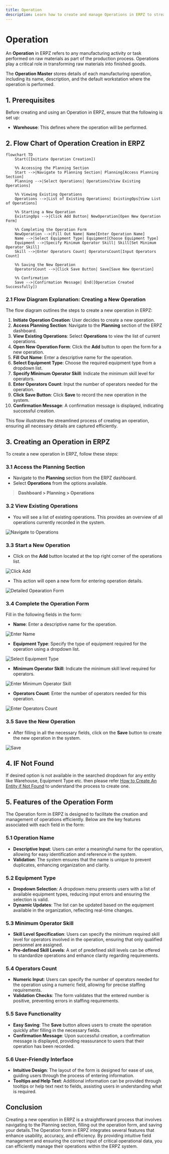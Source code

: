 ```yaml
---
title: Operation
description: Learn how to create and manage Operations in ERPZ to streamline your manufacturing process.
---
```


# Operation

An **Operation** in ERPZ refers to any manufacturing activity or task performed on raw materials as part of the production process. Operations play a critical role in transforming raw materials into finished goods.

The **Operation Master** stores details of each manufacturing operation, including its name, description, and the default workstation where the operation is performed.

## 1. Prerequisites

Before creating and using an Operation in ERPZ, ensure that the following is set up:

- **Warehouse**: This defines where the operation will be performed.

## 2. Flow Chart of Operation Creation in ERPZ

```mermaid
flowchart TD
    Start([Initiate Operation Creation])
    
    %% Accessing the Planning Section
    Start -->|Navigate to Planning Section| Planning[Access Planning Section]
    Planning -->|Select Operations| Operations[View Existing Operations]
    
    %% Viewing Existing Operations
    Operations -->|List of Existing Operations| ExistingOps[View List of Operations]
    
    %% Starting a New Operation
    ExistingOps -->|Click Add Button| NewOperation[Open New Operation Form]
    
    %% Completing the Operation Form
    NewOperation -->|Fill Out Name| Name[Enter Operation Name]
    Name -->|Select Equipment Type| Equipment[Choose Equipment Type]
    Equipment -->|Specify Minimum Operator Skill| Skill[Set Minimum Operator Skill]
    Skill -->|Enter Operators Count| OperatorsCount[Input Operators Count]
    
    %% Saving the New Operation
    OperatorsCount -->|Click Save Button| Save[Save New Operation]
    
    %% Confirmation
    Save -->|Confirmation Message| End([Operation Created Successfully])
```

### 2.1 Flow Diagram Explanation: Creating a New Operation

The flow diagram outlines the steps to create a new operation in ERPZ:

1. **Initiate Operation Creation**: User decides to create a new operation.
2. **Access Planning Section**: Navigate to the **Planning** section of the ERPZ dashboard.
3. **View Existing Operations**: Select **Operations** to view the list of current operations.
4. **Open New Operation Form**: Click the **Add** button to open the form for a new operation.
5. **Fill Out Name**: Enter a descriptive name for the operation.
6. **Select Equipment Type**: Choose the required equipment type from a dropdown list.
7. **Specify Minimum Operator Skill**: Indicate the minimum skill level for operators.
8. **Enter Operators Count**: Input the number of operators needed for the operation.
9. **Click Save Button**: Click **Save** to record the new operation in the system.
10. **Confirmation Message**: A confirmation message is displayed, indicating successful creation.

This flow illustrates the streamlined process of creating an operation, ensuring all necessary details are captured efficiently.


## 3. Creating an Operation in ERPZ

To create a new operation in ERPZ, follow these steps:

### 3.1 Access the Planning Section
- Navigate to the **Planning** section from the ERPZ dashboard.
- Select **Operations** from the options available.

> **Dashboard > Planning > Operations**

### 3.2 View Existing Operations
- You will see a list of existing operations. This provides an overview of all operations currently recorded in the system.

![Navigate to Operations](/images/docs/planning/operations/op1.png)

### 3.3 Start a New Operation
- Click on the **Add** button located at the top right corner of the operations list.

![Click Add](/images/docs/planning/operations/op2.png)

- This action will open a new form for entering operation details.

![Detailed Opearation Form](/images/docs/planning/operations/op3.png)

### 3.4 Complete the Operation Form
Fill in the following fields in the form:
- **Name**: Enter a descriptive name for the operation.

![Enter Name](/images/docs/planning/operations/op4.png)

- **Equipment Type**: Specify the type of equipment required for the operation using a dropdown list.

![Select Equipment Type](/images/docs/planning/operations/op5.png)

- **Minimum Operator Skill**: Indicate the minimum skill level required for operators.

![Enter Minimum Operator Skill](/images/docs/planning/operations/op6.png)

- **Operators Count**: Enter the number of operators needed for this operation.

![Enter Operators Count](/images/docs/planning/operations/op7.png)

### 3.5 Save the New Operation
- After filling in all the necessary fields, click on the **Save** button to create the new operation in the system.

![Save](/images/docs/planning/operations/op8.png)

## 4. IF Not Found

If desired option is not available in the searched dropdown for any entity like Warehouse, Equipment Type etc. then please refer [How to Create An Entity if Not Found](/miscellaneous/create-entity-if-not-found) to understand the process to create one.

## 5. Features of the Operation Form

The Operation form in ERPZ is designed to facilitate the creation and management of operations efficiently. Below are the key features associated with each field in the form:

### 5.1 Operation Name
- **Descriptive Input**: Users can enter a meaningful name for the operation, allowing for easy identification and reference in the system.
- **Validation**: The system ensures that the name is unique to prevent duplicates, enhancing organization and clarity.

### 5.2 Equipment Type
- **Dropdown Selection**: A dropdown menu presents users with a list of available equipment types, reducing input errors and ensuring the selection is valid.
- **Dynamic Updates**: The list can be updated based on the equipment available in the organization, reflecting real-time changes.

### 5.3 Minimum Operator Skill
- **Skill Level Specification**: Users can specify the minimum required skill level for operators involved in the operation, ensuring that only qualified personnel are assigned.
- **Pre-defined Skill Levels**: A set of predefined skill levels can be offered to standardize operations and enhance clarity regarding requirements.

### 5.4 Operators Count
- **Numeric Input**: Users can specify the number of operators needed for the operation using a numeric field, allowing for precise staffing requirements.
- **Validation Checks**: The form validates that the entered number is positive, preventing errors in staffing requirements.

### 5.5 Save Functionality
- **Easy Saving**: The **Save** button allows users to create the operation quickly after filling in the necessary fields.
- **Confirmation Message**: Upon successful creation, a confirmation message is displayed, providing reassurance to users that their operation has been recorded.

### 5.6 User-Friendly Interface
- **Intuitive Design**: The layout of the form is designed for ease of use, guiding users through the process of entering information.
- **Tooltips and Help Text**: Additional information can be provided through tooltips or help text next to fields, assisting users in understanding what is required.

## Conclusion
Creating a new operation in ERPZ is a straightforward process that involves navigating to the Planning section, filling out the operation form, and saving your details.The Operation form in ERPZ integrates several features that enhance usability, accuracy, and efficiency. By providing intuitive field management and ensuring the correct input of critical operational data, you can efficiently manage their operations within the ERPZ system.
